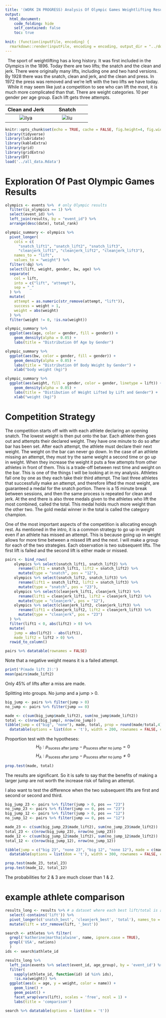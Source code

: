 ```yaml
---
title: '(WORK IN PROGRESS) Analysis Of Olympic Games Weightlifting Results'
output:
  html_document:
    code_folding: hide
    self_contained: false
    toc: true
    
knit: (function(inputFile, encoding) {
  rmarkdown::render(inputFile, encoding = encoding, output_dir = "../docs", output_file = "index.html") })
---
```

|   The sport of weightlifting has a long history. It was first included in the Olympics in the 1896. Today there are two lifts; the snatch and the clean and jerk. There were originally many lifts, including one and two hand versions. By 1928 there was the snatch, clean and jerk, and the clean and press. In 1972 the press was removed and we're left with the two lifts we have today.  
|   While it may seem like just a competition to see who can lift the most, it is much more complicated than that. There are weight categories. 10 per gender per age group. Each lift gets three attempts. 

Clean and Jerk            |  Snatch
:-------------------------:|:-------------------------:
![ilya](https://github.com/cluffa/IWF_data/blob/a31d57864b3f45c48ce32507a5a2f2c635b586ce/analysis/images/ilya.gif?raw=true)  |  ![liu](https://github.com/cluffa/IWF_data/blob/a31d57864b3f45c48ce32507a5a2f2c635b586ce/analysis/images/liu.gif?raw=true)

```r
knitr::opts_chunk$set(echo = TRUE, cache = FALSE, fig.height=4, fig.width=10)
library(tidyverse)
library(lubridate)
library(kableExtra)
library(grid)
library(gridExtra)
library(DT)
load('../all_data.Rdata')
```

# Exploration Of Past Olympic Games Results

```r
olympics <- events %>%  # only Olympic results
  filter(is_olympics == 1) %>%
  select(event_id) %>%
  left_join(results, by = "event_id") %>%
  arrange(desc(date), total_rank)

olympic_summary <- olympics %>% 
  pivot_longer(
    cols = c(
      "snatch_lift1", "snatch_lift2", "snatch_lift3",
      "cleanjerk_lift1", "cleanjerk_lift2", "cleanjerk_lift3"),
    names_to = "lift",
    values_to = "weight") %>% 
  filter(!dq) %>% 
  select(lift, weight, gender, bw, age) %>% 
  separate(
    col = lift,
    into = c("lift", "attempt"),
    sep = "_"
  ) %>% 
  mutate(
    attempt = as.numeric(str_remove(attempt, "lift")),
    success = weight > 1,
    weight = abs(weight)
  ) %>% 
  filter(weight != 0, !is.na(weight))

olympic_summary %>% 
  ggplot(aes(age, color = gender, fill = gender)) +
    geom_density(alpha = 0.05) +
    labs(title = "Distribution Of Age by Gender")

olympic_summary %>% 
  ggplot(aes(bw, color = gender, fill = gender)) +
    geom_density(alpha = 0.05) +
    labs(title = "Distribution Of Body Weight by Gender") +
    xlab("body weight (kg)")

olympic_summary %>%
  ggplot(aes(weight, fill = gender, color = gender, linetype = lift)) +
    geom_density(alpha = 0.05) +
    labs(title = "Distibution of Weight Lifted by Lift and Gender") +
    xlab("weight (kg)")

```



# Competition Strategy

The competition starts off with with each athlete declaring an opening snatch. The lowest weight is then put onto the bar. Each athlete then goes out and attempts their declared weight. They have one minute to do so after bar has been set. After each attempt, the athlete must declare their next weight. The weight on the bar can never go down. In the case of an athlete missing an attempt, they must try the same weight a second time or go up in weight. When they increase the weight it puts a few attempts from other athletes in front of them. This is a trade-off between rest time and weight on the bar. This is one of the things I will be looking at in my analysis. Athletes fall one by one as they each take their third attempt. The last three athletes that successfully make an attempt, and therefore lifted the most weight, are guaranteed a medal for the snatch portion. There is a 15 minute break between sessions, and then the same process is repeated for clean and jerk. At the end there is also three medals given to the athletes who lift the most combined, called the total. This medal holds much more weight than the other two. The gold medal winner in the total is called the category champion.

One of the most important aspects of the competition is allocating enough rest. As mentioned in the intro, it is a common strategy to go up in weight even if an athlete has missed an attempt. This is because going up in weight allows for more time between a missed lift and the next. I will make a group for each of the two strategies. Each observation is two subsequent lifts. The first lift is failed and the second lift is either made or missed.

```r
pairs <- bind_rows(
    olympics %>% select(snatch_lift1, snatch_lift2) %>%
      rename(lift1 = snatch_lift1, lift2 = snatch_lift2) %>% 
      mutate(type = "snatch", pos = "12"),
    olympics %>% select(snatch_lift2, snatch_lift3) %>%
      rename(lift1 = snatch_lift2, lift2 = snatch_lift3) %>% 
      mutate(type = "snatch", pos = "23"),
    olympics %>% select(cleanjerk_lift1, cleanjerk_lift2) %>%
      rename(lift1 = cleanjerk_lift1, lift2 = cleanjerk_lift2) %>% 
      mutate(type = "cleanjerk", pos = "12"),
    olympics %>% select(cleanjerk_lift2, cleanjerk_lift3) %>%
      rename(lift1 = cleanjerk_lift2, lift2 = cleanjerk_lift3) %>% 
      mutate(type = "cleanjerk", pos = "23")
  ) %>% 
  filter(lift1 < 0, abs(lift2) > 0) %>% 
  mutate(
    jump = abs(lift2) - abs(lift1),
    made_lift2 = lift2 > 0) %>% 
  rowid_to_column()

pairs %>% datatable(rownames = FALSE)
```

Note that a negative weight means it is a failed attempt.

```r
print('P(made lift 2):')
mean(pairs$made_lift2)
```
Only 45% of lifts after a miss are made.

Splitting into groups. No jump and a jump > 0.

```r
big_jump <- pairs %>% filter(jump > 0)
no_jump <- pairs %>% filter(jump == 0)

made <- c(sum(big_jump$made_lift2), sum(no_jump$made_lift2))
total <- c(nrow(big_jump), nrow(no_jump))
tibble(jump = c("big", "none"), made, total, prop = round(made/total,4)) %>%
  datatable(options = list(dom = 't'), width = 200, rownames = FALSE, class = 'cell-border stripe')
```

Proportion test with the hypotheses:
$$H_0:p_{\text{sucess after jump}}-p_{\text{sucess after no jump}}=0$$
$$H_A:p_{\text{sucess after jump}}-p_{\text{sucess after no jump}}\ne0$$

```r
prop.test(made, total)
```

The results are significant. So it is safe to say that the benefits of making a larger jump are not worth the increase risk of failing an attempt. 

I also want to test the difference when the two subsequent lifts are first and second or second and third.

```r
big_jump_23 <- pairs %>% filter(jump > 0, pos == "23")
no_jump_23 <- pairs %>% filter(jump == 0, pos == "23")
big_jump_12 <- pairs %>% filter(jump > 0, pos == "12")
no_jump_12 <- pairs %>% filter(jump == 0, pos == "12")

made_23 <- c(sum(big_jump_23$made_lift2), sum(no_jump_23$made_lift2))
total_23 <- c(nrow(big_jump_23), nrow(no_jump_23))
made_12 <- c(sum(big_jump_12$made_lift2), sum(no_jump_12$made_lift2))
total_12 <- c(nrow(big_jump_12), nrow(no_jump_12))

tibble(jump = c("big 23", "none 23", "big 12", "none 12"), made = c(made_23, made_12), total = c(total_23, total_12), prop = round(c(made_23/total_23, made_12/total_12), 4)) %>%
  datatable(options = list(dom = 't'), width = 300, rownames = FALSE, class = 'cell-border stripe')

prop.test(made_23, total_23)
prop.test(made_12, total_12)
```

The probabilities for 2 & 3 are much closer than 1 & 2. 



# example athlete comparison
```r
results_long <- results %>% # a dataset where each best lift/total is another line
  select(-contains('lift')) %>% 
  pivot_longer(c('snatch_best', 'cleanjerk_best', 'total'), names_to = 'lift', values_to = 'weight') %>% 
  mutate(lift = str_remove(lift, '_best'))

search <- athletes %>% filter(
  grepl('katherine|martha|alwine', name, ignore.case = TRUE),
  grepl('USA', nations)
  )
ids <- search$athlete_id

results_long %>%
  left_join(events %>% select(event_id, age_group), by = 'event_id') %>%
  filter(
    sapply(athlete_id, function(id) id %in% ids),
    !is.na(weight)) %>% 
  ggplot(aes(x = age, y = weight, color = name)) +
    geom_line() +
    geom_point() +
    facet_wrap(vars(lift), scales = 'free', ncol = 1) +
    labs(title = 'comparison')
```

```r
search %>% datatable(options = list(dom = 't'))
```

